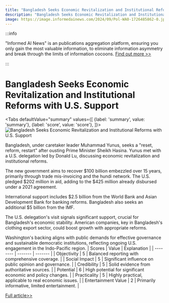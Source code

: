 ```yaml
---
title: "Bangladesh Seeks Economic Revitalization and Institutional Reforms with U.S. Support"
description: "Bangladesh Seeks Economic Revitalization and Institutional Reforms with U.S. Support"
image: https://image.informedainews.com/2024/09/Pol-WA0-1726485862-0.jpg
---
```



:::info

"Informed AI News" is an publications aggregation platform, ensuring you only gain the most valuable information, to eliminate information asymmetry and break through the limits of information cocoons.  [Find out more >>](/)

:::

# Bangladesh Seeks Economic Revitalization and Institutional Reforms with U.S. Support


<Tabs
	defaultValue="summary"
	values={[
	{label: 'summary', value: 'summary'},
	{label: 'score', value: 'score'},
]}>
<TabItem value="summary">
<img
  src="https://image.informedainews.com/2024/09/Pol-WA0-1726485862-0.jpg"
  alt="Bangladesh Seeks Economic Revitalization and Institutional Reforms with U.S. Support"
/>



Bangladesh, under caretaker leader Muhammad Yunus, seeks a "reset, reform, restart" after ousting Prime Minister Sheikh Hasina. Yunus met with a U.S. delegation led by Donald Lu, discussing economic revitalization and institutional reforms.

The new government aims to recover $100 billion embezzled over 15 years, primarily through trade mis-invoicing and the hundi network. The U.S. pledged $202 million in aid, adding to the $425 million already disbursed under a 2021 agreement.

International support includes $2.5 billion from the World Bank and Asian Development Bank for banking reforms. Bangladesh also seeks an additional $5 billion from the IMF.

The U.S. delegation's visit signals significant support, crucial for Bangladesh's economic stability. American companies, key in Bangladesh's clothing export sector, could boost growth with appropriate reforms.

Washington's backing aligns with public demands for effective governance and sustainable democratic institutions, reflecting ongoing U.S. engagement in the Indo-Pacific region.
</TabItem>
<TabItem value="score">
	| Scores     | Value   | Explanation |
	| -------- | ------- | ------- |
	| Objectivity  | 5    | Balanced reporting with comprehensive coverage.    |
	| Social Impact | 5     | Significant influence on public opinion and governance.    |
	| Credibility    | 5    | Solid evidence from authoritative sources.    |
	| Potential    | 6    | High potential for significant economic and policy changes.    |
	| Practicality    | 5    | Highly practical, applicable to real economic issues.    |
	| Entertainment Value    | 2    | Primarily informative, limited entertainment.    |
</TabItem>
</Tabs>

[Full article>>](https://asia.nikkei.com/Politics/Bangladesh-turmoil/Bangladesh-eyes-reset-reform-restart-after-U.S.-delegation-visit)
